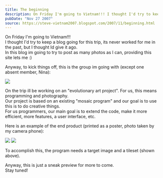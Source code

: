 ```yaml
---
title: The beginning
description: On Friday I'm going to Vietnam!!! I thought I'd try to keep a blog going for this trip, its never worked for me in the past, but I thought I...
pubDate: "Nov 27 2007"
source: https://steve-vietnam2007.blogspot.com/2007/11/beginning.html
---
```



On Friday I'm going to Vietnam!!!  
I thought I'd try to keep a blog going for this trip, its never worked for me in the past, but I thought Id give it ago.  
In this blog im going to try to post as many photos as I can, providing this site lets me :)

Anyway, to kick things off, this is the group im going with (except one absent member, Nina):

<Img originalAspectRatio src="2007-vietnam-cambodia/jydm21n8mmb07usnsms0.jpg" />

On the trip ill be working on an "evolutionary art project". For us, this means programming and photography.  
Our project is based on an existing "mosaic program" and our goal is to use this is to do creative things.  
For us programmers, our main goal is to extend the code, make it more efficient, more features, a user interface, etc.

Here is an example of the end product (printed as a poster, photo taken by my camera phone):

<Grid>
  <Img src="2007-vietnam-cambodia/qj8eqw8go0duroufxuan.jpg" />
  <Img src="2007-vietnam-cambodia/yubj0rkcoywmemsfqcrp.jpg" />
</Grid>

To accomplish this, the program needs a target image and a tileset (shown above).

Anyway, this is just a sneak preview for more to come.  
Stay tuned!
